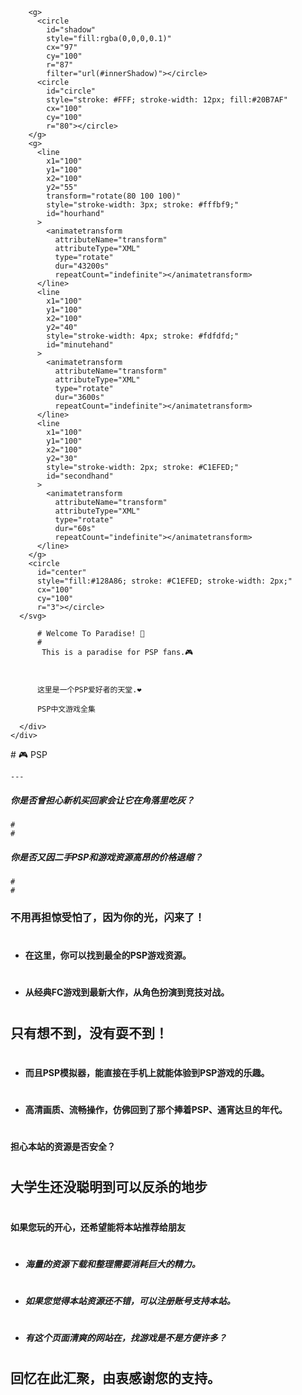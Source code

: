 
<BaseLayout PageID="home">
  <BaseCard title="home">
    <div class="flex">
      <svg width="200" height="200" class="clock">
        <filter id="innerShadow" x="-20%" y="-20%" width="140%" height="140%">
          <feGaussianBlur in="SourceGraphic" stdDeviation="3" result="blur"
          ></feGaussianBlur>
          <feOffset in="blur" dx="2.5" dy="2.5"></feOffset>
        </filter>

        <g>
          <circle
            id="shadow"
            style="fill:rgba(0,0,0,0.1)"
            cx="97"
            cy="100"
            r="87"
            filter="url(#innerShadow)"></circle>
          <circle
            id="circle"
            style="stroke: #FFF; stroke-width: 12px; fill:#20B7AF"
            cx="100"
            cy="100"
            r="80"></circle>
        </g>
        <g>
          <line
            x1="100"
            y1="100"
            x2="100"
            y2="55"
            transform="rotate(80 100 100)"
            style="stroke-width: 3px; stroke: #fffbf9;"
            id="hourhand"
          >
            <animatetransform
              attributeName="transform"
              attributeType="XML"
              type="rotate"
              dur="43200s"
              repeatCount="indefinite"></animatetransform>
          </line>
          <line
            x1="100"
            y1="100"
            x2="100"
            y2="40"
            style="stroke-width: 4px; stroke: #fdfdfd;"
            id="minutehand"
          >
            <animatetransform
              attributeName="transform"
              attributeType="XML"
              type="rotate"
              dur="3600s"
              repeatCount="indefinite"></animatetransform>
          </line>
          <line
            x1="100"
            y1="100"
            x2="100"
            y2="30"
            style="stroke-width: 2px; stroke: #C1EFED;"
            id="secondhand"
          >
            <animatetransform
              attributeName="transform"
              attributeType="XML"
              type="rotate"
              dur="60s"
              repeatCount="indefinite"></animatetransform>
          </line>
        </g>
        <circle
          id="center"
          style="fill:#128A86; stroke: #C1EFED; stroke-width: 2px;"
          cx="100"
          cy="100"
          r="3"></circle>
      </svg>
 <div class="p-6">

          # Welcome To Paradise! 👋
          #
           This is a paradise for PSP fans.🎮
#
          这里是一个PSP爱好者的天堂.❤
          
          PSP中文游戏全集
          
      </div>
    </div>
  </BaseCard>

  <BaseCard title="home" image="/home.webp">
    # 🎮 PSP

    ---
   
  
  ##### 你是否曾担心新机买回家会让它在角落里吃灰？
    # 
    #

  ##### 你是否又因二手PSP和游戏资源高昂的价格退缩？
    # 
    #

  ### 不用再担惊受怕了，因为你的光，闪来了！
#
#
 - **在这里，你可以找到最全的PSP游戏资源。**
 #

 - **从经典FC游戏到最新大作，从角色扮演到竞技对战。**

#
## 只有想不到，没有耍不到！
#
 - **而且PSP模拟器，能直接在手机上就能体验到PSP游戏的乐趣。**
#
 - **高清画质、流畅操作，仿佛回到了那个捧着PSP、通宵达旦的年代。** 
#
#### 担心本站的资源是否安全？
#
#
## 大学生还没聪明到可以反杀的地步
#
#
#### 如果您玩的开心，还希望能将本站推荐给朋友
#
 - ##### 海量的资源下载和整理需要消耗巨大的精力。
#
 - ##### 如果您觉得本站资源还不错，可以注册账号支持本站。
#
 - ##### 有这个页面清爽的网站在，找游戏是不是方便许多？
 #
 #
 ## 回忆在此汇聚，由衷感谢您的支持。

# 


  </BaseCard>
</BaseLayout>
